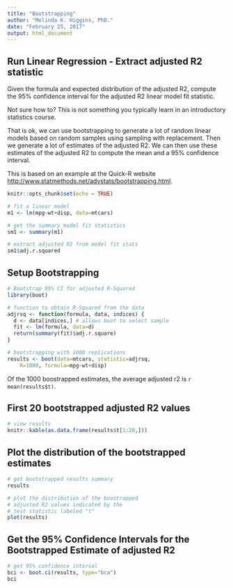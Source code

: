 ```yaml
---
title: "Bootstrapping"
author: "Melinda K. Higgins, PhD."
date: "February 25, 2017"
output: html_document
---
```


## Run Linear Regression - Extract adjusted R2 statistic

Given the formula and expected distribution of the adjusted R2, compute the 95% confidence interval for the adjusted R2 linear model fit statistic.

Not sure how to? This is not something you typically learn in an introductory statistics course.

That is ok, we can use bootstrapping to generate a lot of random linear models based on random samples using sampling with replacement. Then we generate a lot of estimates of the adjusted R2. We can then use these estimates of the adjusted R2 to compute the mean and a 95% confidence interval.

This is based on an example at the Quick-R website [http://www.statmethods.net/advstats/bootstrapping.html](http://www.statmethods.net/advstats/bootstrapping.html).

```r
knitr::opts_chunk$set(echo = TRUE)

# fit a linear model
m1 <- lm(mpg~wt+disp, data=mtcars)

# get the summary model fit statistics
sm1 <- summary(m1)

# extract adjusted R2 from model fit stats
sm1$adj.r.squared
```

## Setup Bootstrapping

```r
# Bootstrap 95% CI for adjusted R-Squared
library(boot)

# function to obtain R-Squared from the data 
adjrsq <- function(formula, data, indices) {
  d <- data[indices,] # allows boot to select sample 
  fit <- lm(formula, data=d)
  return(summary(fit)$adj.r.square)
} 

# bootstrapping with 1000 replications 
results <- boot(data=mtcars, statistic=adjrsq, 
  	R=1000, formula=mpg~wt+disp)
```

Of the 1000 boostrapped estimates, the average adjusted r2 is `r mean(results$t)`.

## First 20 bootstrapped adjusted R2 values

```r
# view results
knitr::kable(as.data.frame(results$t[1:20,]))
```

## Plot the distribution of the bootstrapped estimates

```r
# get bootstrapped results summary
results 

# plot the distribution of the boostrapped
# adjusted R2 values indicated by the 
# test statistic labeled "t"
plot(results)
```

## Get the 95% Confidence Intervals for the Bootstrapped Estimate of adjusted R2

```r
# get 95% confidence interval 
bci <- boot.ci(results, type="bca")
bci
```

